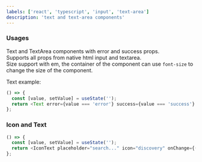 ```yaml
---
labels: ['react', 'typescript', 'input', 'text-area']
description: 'text and text-area components'
---
```



### Usages

Text and TextArea components with error and success props.  
Supports all props from native html input and textarea.  
Size support with em, the container of the component can use `font-size` to change the size of the component.

Text example:

```js live
() => {
  const [value, setValue] = useState('');
  return <Text error={value === 'error'} success={value === 'success'} onChange={(e) => setValue(e.target.value)} />;
};
```

### Icon and Text

```js live
() => {
  const [value, setValue] = useState('');
  return <IconText placeholder="search..." icon="discovery" onChange={(e) => setValue(e.target.value)} />;
};
```
